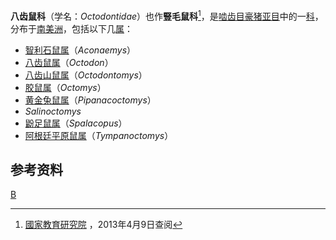 {{Automatic taxobox
| taxon = Octodontidae
| image = Octodon degus BG.jpg
| image_caption = [[智利八齿鼠|智利八齿鼠]]（''Octodon degus''）
| authority = [[乔治·罗伯特·沃特豪斯|Waterhouse]]，1839
}}
'''八齿鼠科'''（学名：''Octodontidae''）也作'''豎毛鼠科'''<ref>[http://terms.naer.edu.tw/detail/71754/ 國家教育研究院] {{Wayback|url=http://terms.naer.edu.tw/detail/71754/ |date=20190918085352 }}，2013年4月9日查阅</ref>，是[[啮齿目|啮齿目]][[豪猪亚目|豪猪亚目]]中的一[[科_(生物)|科]]，分布于[[南美洲|南美洲]]，包括以下几[[属_(生物)|属]]：
*[[智利石鼠属|智利石鼠属]]（''Aconaemys''）
*[[八齿鼠属|八齿鼠属]]（''Octodon''）
*[[八齿山鼠属|八齿山鼠属]]（''Octodontomys''）
*[[胶鼠属|胶鼠属]]（''Octomys''）
*[[黄金兔鼠属|黄金兔鼠属]]（''Pipanacoctomys''）
*''Salinoctomys''
*[[鼢足鼠属|鼢足鼠属]]（''Spalacopus''）
*[[阿根廷平原鼠属|阿根廷平原鼠属]]（''Tympanoctomys ''）

==参考资料==
{{reflist}}
{{Taxonbar}}

[[Category:八齿鼠科|B]]